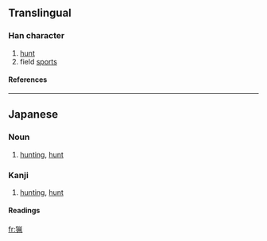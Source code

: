{{see|獵}}

==Translingual==
===Han character===
{{Han char|rn=94|rad=犬|as=08|sn=11|four=|canj=大竹火竹弓 (KHFHN)}}
# [[hunt]]
# field [[sport]]s
====References====
{{Han ref|kx=0714.051|dkj=20512|dj=1126.050|hdz=21354.141|uh=731F|ud=29471}}

----
==Japanese==
===Noun===
{{ja-noun|k|hira=りょう|rom=ryō}}

# [[hunting]], [[hunt]]

===Kanji===
{{ja-kanji|grade=|rs=犬08}}
# [[hunting]], [[hunt]]
====Readings====
{{ja-readings|on=[[りょう]] (ryō)|kun=[[かり]] (kari), [[かる]] (karu)}}
  

[[fr:猟]]